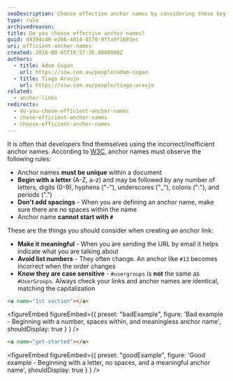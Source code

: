 ```yaml
---
seoDescription: Choose effective anchor names by considering these key points - Make it meaningful, know they're case sensitive, don't add spacing, and avoid starting with a #.
type: rule
archivedreason:
title: Do you choose effective anchor names?
guid: d4394c48-e266-4d14-8570-9ffa9f1685ec
uri: efficient-anchor-names
created: 2016-08-05T19:57:36.0000000Z
authors:
  - title: Adam Cogan
    url: https://ssw.com.au/people/adam-cogan
  - title: Tiago Araujo
    url: https://ssw.com.au/people/tiago-araujo
related:
  - anchor-links
redirects:
  - do-you-chose-efficient-anchor-names
  - chose-efficient-anchor-names
  - choose-efficient-anchor-names
---
```


It is often that developers find themselves using the incorrect/inefficient anchor names.
According to [W3C](https://www.w3.org/TR/REC-html40/struct/links.html), anchor names must observe the following rules:

* Anchor names **must be unique** within a document
* **Begin with a letter** (A-Z, a-z) and may be followed by any number of letters, digits (0-9), hyphens ("-"), underscores ("_"), colons (":"), and periods (".")
* **Don't add spacings** - When you are defining an anchor name, make sure there are no spaces within the name
* Anchor name **cannot start with `#`**

These are the things you should consider when creating an anchor link:

* **Make it meaningful** - When you are sending the URL by email it helps indicate what you are talking about
* **Avoid list numbers** - They often change. An anchor like `#13` becomes incorrect when the order changes
* **Know they are case sensitive** - `#usergroups` is **not** the same as `#UserGroups`. Always check your links and anchor names are identical, matching the capitalization

```html
<a name="1st section"></a>
```

<figureEmbed figureEmbed={{
  preset: "badExample",
  figure: 'Bad example - Beginning with a number, spaces within, and meaningless anchor name',
  shouldDisplay: true
} } />


```html
<a name="get-started"></a>
```

<figureEmbed figureEmbed={{
  preset: "goodExample",
  figure: 'Good example - Beginning with a letter, no spaces, and a meaningful anchor name',
  shouldDisplay: true
} } />
